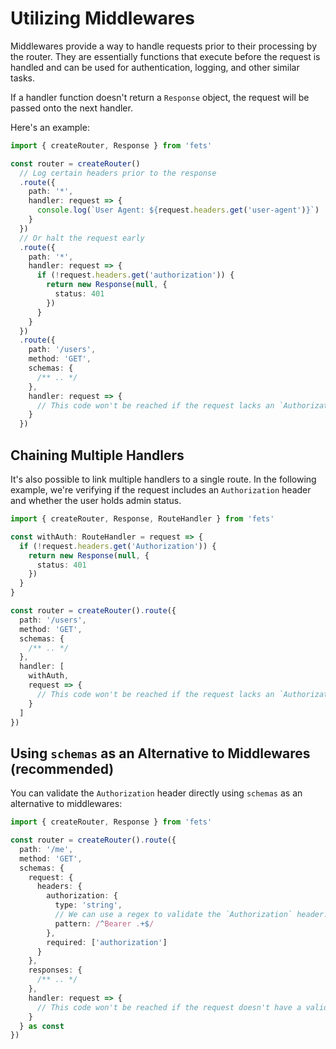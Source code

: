 # Utilizing Middlewares

Middlewares provide a way to handle requests prior to their processing by the router. They are
essentially functions that execute before the request is handled and can be used for authentication,
logging, and other similar tasks.

If a handler function doesn't return a `Response` object, the request will be passed onto the next
handler.

Here's an example:

```ts
import { createRouter, Response } from 'fets'

const router = createRouter()
  // Log certain headers prior to the response
  .route({
    path: '*',
    handler: request => {
      console.log(`User Agent: ${request.headers.get('user-agent')}`)
    }
  })
  // Or halt the request early
  .route({
    path: '*',
    handler: request => {
      if (!request.headers.get('authorization')) {
        return new Response(null, {
          status: 401
        })
      }
    }
  })
  .route({
    path: '/users',
    method: 'GET',
    schemas: {
      /** .. */
    },
    handler: request => {
      // This code won't be reached if the request lacks an `Authorization` header.
    }
  })
```

## Chaining Multiple Handlers

It's also possible to link multiple handlers to a single route. In the following example, we're
verifying if the request includes an `Authorization` header and whether the user holds admin status.

```ts
import { createRouter, Response, RouteHandler } from 'fets'

const withAuth: RouteHandler = request => {
  if (!request.headers.get('Authorization')) {
    return new Response(null, {
      status: 401
    })
  }
}

const router = createRouter().route({
  path: '/users',
  method: 'GET',
  schemas: {
    /** .. */
  },
  handler: [
    withAuth,
    request => {
      // This code won't be reached if the request lacks an `Authorization` header.
    }
  ]
})
```

## Using `schemas` as an Alternative to Middlewares (recommended)

You can validate the `Authorization` header directly using `schemas` as an alternative to
middlewares:

```ts
import { createRouter, Response } from 'fets'

const router = createRouter().route({
  path: '/me',
  method: 'GET',
  schemas: {
    request: {
      headers: {
        authorization: {
          type: 'string',
          // We can use a regex to validate the `Authorization` header.
          pattern: /^Bearer .+$/
        },
        required: ['authorization']
      }
    },
    responses: {
      /** .. */
    },
    handler: request => {
      // This code won't be reached if the request doesn't have a valid Bearer token in the `Authorization` header.
    }
  } as const
})
```
